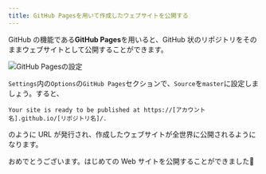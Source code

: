 ```yaml
---
title: GitHub Pagesを用いて作成したウェブサイトを公開する
---
```


GitHub の機能である**GitHub Pages**を用いると、GitHub 状のリポジトリをそのままウェブサイトとして公開することができます。

![GitHub Pagesの設定](11/github-pages.png)

`Settings`内の`Options`の`GitHub Pages`セクションで、`Source`を`master`に設定しましょう。すると、

```
Your site is ready to be published at https://[アカウント名].github.io/[リポジトリ名]/.
```

のように URL が発行され、作成したウェブサイトが全世界に公開されるようになります。

おめでとうございます。はじめての Web サイトを公開することができました:tada:
